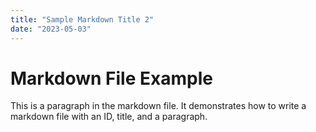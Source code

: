 ```yaml
---
title: "Sample Markdown Title 2"
date: "2023-05-03"
---
```


# Markdown File Example

This is a paragraph in the markdown file. It demonstrates how to write a markdown file with an ID, title, and a paragraph.
